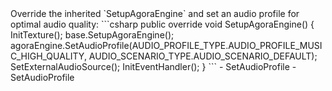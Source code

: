 <PlatformWrapper platform="unity">
Override the inherited `SetupAgoraEngine` and set an audio profile for optimal audio quality: 
    ```csharp
    public override void SetupAgoraEngine()
    {
        InitTexture();
        base.SetupAgoraEngine();
        agoraEngine.SetAudioProfile(AUDIO_PROFILE_TYPE.AUDIO_PROFILE_MUSIC_HIGH_QUALITY,
            AUDIO_SCENARIO_TYPE.AUDIO_SCENARIO_DEFAULT);
        SetExternalAudioSource();
        InitEventHandler();
    }
    ```
<ProductWrapper notAllowed="voice-calling">
    - <Link to="{{Global.API_REF_UNITY_ROOT}}/class_irtcengine.html#api_irtcengine_setaudioprofile">SetAudioProfile</Link>
</ProductWrapper> 
<ProductWrapper product="voice-calling">
    - <Link to="{{Global.API_REF_UNITY_ROOT_VOICE_SDK}}/class_irtcengine.html#api_irtcengine_setaudioprofile">SetAudioProfile</Link>
</ProductWrapper> 
</PlatformWrapper>